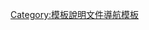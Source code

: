 {{Navbox
| name      = Film and Television related infobox templates
| title     = 广播、电影、电视、戏剧行业相关信息框模板
| tracking  = <includeonly>no</includeonly>
| bodyclass = hlist
| state     = {{{state|autocollapse}}}

| above = 
* [[Wikipedia:格式手册/信息框|格式手册（-{zh-hans:信息;zh-hant:資訊;}-框）]]
* [[WikiProject:维基百科/信息框工作组|维基百科专题信息框工作组]]

| group1    = 广播业
| list1     = 
* [[T:廣播电台|广播电台]]
* [[T:電台節目信息框|电台节目]]

| group2    = 电影业
| list2     =
* [[T:电影信息框|电影]]
** [[T:Based on|原著]]
** [[:Category:电影产地模板|产地]]
** [[T:CFA|公映许可]]
* [[T:Infobox cinema market|电影市场]]
* [[T:Infobox Hollywood cartoon|好莱坞动画片]]
* [[T:Infobox film festival|电影节]]

| group3    = 电视业
| list3     = {{navbox|child|
  |group1 = 平台
  |list1 = 
* [[T:電視網資訊|电视网]]
* [[T:电视频道信息框|电视频道]]

  |group2 = 内容
  |list2 = 
* [[T:电视节目信息框|电视节目]]
* [[T:Infobox television season|系列節目－簡短]]
* [[T:系列节目信息框|系列节目－詳細]]
** [[T:Infobox reality competition season|真人秀比赛播出季]]
** [[T:极速前进信息框|极速前进]]
** [[T:Infobox reality music competition|真人秀音乐比赛]]
* [[T:Infobox television episode|电视剧分集]]
** [[T:Infobox Doctor Who episode|-{zh-cn:神秘博士;zh-hk:異世奇人;zh-tw:超時空奇俠;}-]]
** [[T:Infobox Futurama episode|-{zh-cn:飞出个未来;zh-hk:乃出個未來;zh-tw:飛出個未來;}-]]
** [[T:Infobox Simpsons episode|-{zh-cn:辛普森一家;zh-hk:阿森一族;zh-tw:辛普森家庭;}-]]
* [[T:Infobox machinima|引擎电影]]
* [[T:Infobox animanga/TVAnime|电视动画]]
** [[T:Infobox animanga/OVA|OVA]]
* [[T:Infobox beauty pageant|選美比賽]]
}}

| group4    = 戏剧业
| list4     = 
* [[T:Infobox play|剧目]]
* [[T:马戏团信息框|马戏团]]

| group5    = 衍生产业
| list5     = 
* [[T:Infobox advertising|广告]]
* [[T:Infobox podcast|播客]]

| group6    = 技术
| list6     =
* [[T:Infobox camera|相机]]
* [[T:Infobox photographic lens|镜头]]
* [[T:Infobox photographic film|胶片]]
* [[T:Infobox font|电脑字体]]

| group7    = 人物
| list7     =
* [[T:藝人|艺人]]
** [[T:AV女优|AV女优]]
** [[T:Infobox AKB48 member|AKB48集团成员]]
** [[T:Infobox Sakamichi-series member|坂道系成员]]
** [[T:Infobox SNH48 member|SNH48 Group成员]]
* [[T:Infobox YouTube personality|YouTube用户]]
* [[T:Infobox bilibili personality|哔哩哔哩用户]]
* [[T:Infobox Xigua Video personality|西瓜视-{}-频用户]]
* [[T:Infobox vtuber|VTuber]]

| group8    = 虚构元素
| list8     =
* [[T:Infobox fictional artifact|物品]]
* [[T:Infobox character|角色]]
** [[T:Doctor Who doctor|《-{zh-cn:神秘博士;zh-hk:異世奇人;zh-tw:超時空奇俠;}-》博士]]
** [[T:火影忍者人物|火影忍者]]
** [[T:Simpsons character|-{zh-cn:辛普森一家;zh-hk:阿森一族;zh-tw:辛普森家庭;}-]]
* [[T:Infobox fictional location|地点]]
* [[T:Infobox fictional organisation|组织]]
* [[T:Infobox fictional race|种族]]
* [[T:虚构飞船信息框|飞船]]

| group9    = 其他
| list9     =
* [[T:Infobox media franchise|跨媒体制作]]
* [[T:Infobox award|颁奖礼]]
* [[T:Infobox awards list|奖项列表]]
* [[T:Infobox film awards|电影奖项]]
** [[T:Infobox film awards/link|-{zh-hans:链接;zh-hant:連結;}-]]
** [[T:Infobox film awards/style|格式]]
* [[T:Listen|试听]]
}}<noinclude>
{{Collapsible option}}
[[Category:模板說明文件導航模板]]
</noinclude>